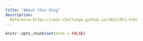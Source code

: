 ```yaml
---
title: "About this blog"
description: 
  Reference:https://vast-challenge.github.io/2021/MC2.html
---
```


```r
knitr::opts_chunk$set(echo = FALSE)
```
